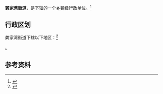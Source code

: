 {{中国乡级行政区|62/01/03/007/000}}

'''龚家湾街道'''，是{{PRC admin/fullname|62/01/03/007/000|3}}下辖的一个[[乡镇|乡镇]]级行政单位。<ref>{{PRC admin/ref sgc|{{PRC admin/parent|62/01/03/007/000}}}}</ref>

== 行政区划 ==

龚家湾街道下辖以下地区：<ref>{{PRC admin/ref sgc|62/01/03/007/000}}</ref>

{{PRC admin/children|62/01/03/007/000}}。

== 参考资料 ==

{{reflist}}

{{行政区划小作品}}
{{PRC admin/navcat|62/01/03/007/000}}